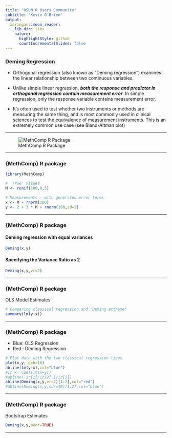 ```yaml
---
title: "OSUN R Users Community"
subtitle: "Kevin O'Brien"
output:
  xaringan::moon_reader:
    lib_dir: libs
    nature:
      highlightStyle: github
      countIncrementalSlides: false
---
```


### Deming Regression

* Orthogonal regression (also known as “Deming regression”) examines the linear relationship between two continuous variables. 

* Unlike simple linear regression, ***both the response and predictor in orthogonal regression contain measurement error***. In simple regression, only the response variable contains measurement error.


* It’s often used to test whether two instruments or methods are measuring the same thing, and is most commonly used in clinical sciences to test the equivalence of measurement instruments. This is an extremely common use case (see Bland-Altman plot)


---



![MethComp R Package](MethComp.PNG)


---

### {MethComp} R package

```r
library(MethComp)

# 'True' values
M <- runif(100,0,5)

# Measurements - with generated error terms
x <- M + rnorm(100)
y <- 2 + 3 * M + rnorm(100,sd=2)

```

---

### {MethComp} R package

#### Deming regression with equal variances

```r
Deming(x,y)
```

#### Specifying the Variance Ratio as 2

```r
Deming(x,y,vr=2)
```

---

### {MethComp} R package

OLS Model Estimates

```r
# Comparing classical regression and "Deming extreme"
summary(lm(y~x))


```

---



### {MethComp} R package

* Blue: OLS Regression
* Red : Deming Regression

```r
# Plot data with the two classical regression lines
plot(x,y, pch=16)
abline(lm(y~x),col="blue")
#ir <- coef(lm(x~y))
#abline(-ir[1]/ir[2],1/ir[2])
abline(Deming(x,y,vr=2)[1:2],col="red")
#abline(Deming(x,y,sdr=10)[1:2],col="blue")
```

---



### {MethComp} R package

Bootstrap Estimates

```r
Deming(x,y,boot=TRUE)
```

---
